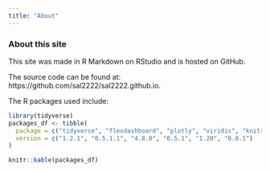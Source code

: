 ```yaml
---
title: "About"
---
```


### About this site

This site was made in R Markdown on RStudio and is hosted on GitHub.

The source code can be found at: https://github.com/sal2222/sal2222.github.io.

The R packages used include:

```r
library(tidyverse)
packages_df <- tibble(
  package = c("tidyverse", "flexdashboard", "plotly", "viridis", "knitr", "p8105.datasets"),
  version = c("1.2.1", "0.5.1.1", "4.8.0", "0.5.1", "1.20", "0.0.1") 
)

knitr::kable(packages_df)
```

